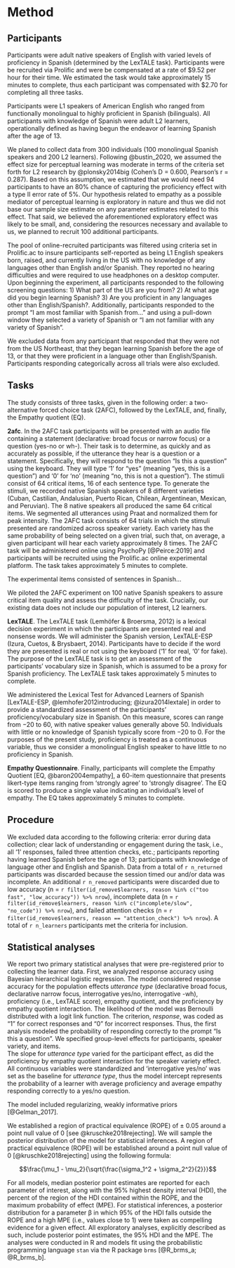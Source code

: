 # Method

## Participants

Participants were adult native speakers of English with varied levels of proficiency in Spanish (determined by the LexTALE task). 
Participants were be recruited via Prolific and were be compensated at a rate of $9.52 per hour for their time. 
We estimated the task would take approximately 15 minutes to complete, thus each participant was compensated with $2.70 for completing all three tasks.

Participants were L1 speakers of American English who ranged from functionally monolingual to highly proficient in Spanish (bilinguals). 
All participants with knowledge of Spanish were adult L2 learners, operationally defined as having begun the endeavor of learning Spanish after the age of 13. 

We planed to collect data from 300 individuals (100 monolingual Spanish speakers and 200 L2 learners). 
Following @bustin_2020, we assumed the effect size for perceptual learning was moderate in terms of the criteria set forth for L2 research by @plonsky2014big (Cohen's D = 0.600, Pearson's r = 0.287).
Based on this assumption, we estimated that we would need 94 participants to have an 80% chance of capturing the proficiency effect with a type II error rate of 5%. 
Our hypothesis related to empathy as a possible mediator of perceptual learning is exploratory in nature and thus we did not base our sample size estimate on any parameter estimates related to this effect. 
That said, we believed the aforementioned exploratory effect was likely to be small, and, considering the resources necessary and available to us, we planned to recruit 100 additional participants.


The pool of online-recruited participants was filtered using criteria set in Prolific.ac to insure participants self-reported as being L1 English speakers born, raised, and currently living in the US with no knowledge of any languages other than English and/or Spanish.
They reported no hearing difficulties and were required to use headphones on a desktop computer. 
Upon beginning the experiment, all participants responded to the following screening questions: 
1) What part of the US are you from?
2) At what age did you begin learning Spanish?
3) Are you proficient in any languages other than English/Spanish?. 
Additionally, participants responded to the prompt "I am most familiar with Spanish from..." and using a pull-down window they selected a variety of Spanish or "I am not familiar with any variety of Spanish". 


We excluded data from any participant that responded that they were not from the US Northeast, that they began learning Spanish before the age of 13, or that they were proficient in a language other than English/Spanish.
Participants responding categorically across all trials were also excluded.



## Tasks

The study consists of three tasks, given in the following order: a two-alternative forced choice task (2AFC), followed by the LexTALE, and, finally, the Empathy quotient (EQ).

**2afc**. In the 2AFC task participants will be presented with an audio file containing a statement (declarative: broad focus or narrow focus) or a question (yes-no or wh-). 
Their task is to determine, as quickly and as accurately as possible, if the utterance they hear is a question or a statement. 
Specifically, they will respond to the question “Is this a question” using the keyboard. 
They will type ‘1’ for “yes” (meaning “yes, this is a question”) and ‘0’ for ‘no’ (meaning “no, this is not a question”). 
The stimuli consist of 64 critical items, 16 of each sentence type. 
To generate the stimuli, we recorded native Spanish speakers of 8 different varieties (Cuban, Castilian, Andalusian, Puerto Rican, Chilean, Argentinean, Mexican, and Peruvian). 
The 8 native speakers all produced the same 64 critical items. 
We segmented all utterances using Praat and normalized them for peak intensity. 
The 2AFC task consists of 64 trials in which the stimuli presented are randomized across speaker variety. 
Each variety has the same probability of being selected on a given trial, such that, on average, a given participant will hear each variety approximately 8 times. 
The 2AFC task will be administered online using PsychoPy [@Peirce:2019] and participants will be recruited using the Prolific.ac online experimental platform. 
The task takes approximately 5 minutes to complete.

The experimental items consisted of sentences in Spanish...

We piloted the 2AFC experiment on 100 native Spanish speakers to assure critical item quality and assess the difficulty of the task. 
Crucially, our existing data does not include our population of interest, L2 learners.


**LexTALE**. The LexTALE task (Lemhöfer & Broersma, 2012) is a lexical decision experiment in which the participants are presented real and nonsense words. 
We will administer the Spanish version, LexTALE-ESP (Izura, Cuetos, & Brysbaert, 2014). 
Participants have to decide if the word they are presented is real or not using the keyboard (‘1’ for real, ‘0’ for fake). 
The purpose of the LexTALE task is to get an assessment of the participants’ vocabulary size in Spanish, which is assumed to be a proxy for Spanish proficiency. 
The LexTALE task takes approximately 5 minutes to complete.


We administered the Lexical Test for Advanced Learners of Spanish 
[LexTALE-ESP, @lemhofer2012introducing; @izura2014lextale] in order to provide a 
standardized assessment of the participants' proficiency/vocabulary size in 
Spanish. 
On this measure, scores can range from &minus;20 to 60, with native speaker 
values generally above 50.
Individuals with little or no knowledge of Spanish typically score from 
&minus;20 to 0.
For the purposes of the present study, proficiency is treated as a continuous 
variable, thus we consider a monolingual English speaker to have little to no 
proficiency in Spanish.
<!--
Figure \@ref(fig:plot-lextale) plots the LexTALE data. 
Participants had a wide range of scores (Min. &equals;
`r # lextale_desc %>% pull(min)`, Max. &equals;
`r # lextale_desc %>% pull(max)`), suggesting all proficiency levels were 
likely represented in the sample. 
The mean value was
`r # lextale_desc %>% pull(Estimate)` (95% HDI: [
`r # lextale_desc %>% pull(Q2.5)`, 
`r # lextale_desc %>% pull(Q97.5)`]).
The horizontal lines indicate scores located at 1 and 2 standard deviations 
from the mean (SD &equals;
`r # lextale_desc %>% pull(sd)`). 
-->




**Empathy Questionnaire**. Finally, participants will complete the Empathy Quotient [EQ, @baron2004empathy], a 60-item questionnaire that presents likert-type items ranging from ‘strongly agree’ to ‘strongly disagree’. 
The EQ is scored to produce a single value indicating an individual’s level of empathy. 
The EQ takes approximately 5 minutes to complete.

## Procedure

We excluded data according to the following criteria: error during data collection; clear lack of understanding or engagement during the task, i.e., all '1' responses, failed three attention checks, etc.; participants reporting having learned Spanish before the age of 13; participants with knowledge of language other and English and Spanish. 
Data from a total of `r n_returned` participants was discarded because the session timed our and/or data was incomplete. 
An additional `r n_removed` participants were discarded due to low accuracy (n = `r filter(id_remove$learners, reason %in% c("too fast", "low_accuracy")) %>% nrow`), incomplete data (n = `r filter(id_remove$learners, reason %in% c("incomplete/slow", "no_code")) %>% nrow`), and failed attention checks (n = `r filter(id_remove$learners, reason == "attention_check") %>% nrow`). 
A total of `r n_learners` participants met the criteria for inclusion. 

## Statistical analyses


We report two primary statistical analyses that were pre-registered prior to collecting the learner data. 
First, we analyzed response accuracy using Bayesian hierarchical logistic regression. 
The model considered response accuracy for the population effects *utterance type* (declarative broad focus, declarative narrow focus, interrogative yes/no, interrogative -wh), proficiency (i.e., LexTALE score), empathy quotient, and the proficiency by empathy quotient interaction. 
The likelihood of the model was Bernoulli distributed with a logit link function. 
The criterion, *response*, was coded as "1" for correct responses and "0" for incorrect responses. 
Thus, the first analysis modeled the probability of responding correctly to the prompt "Is this a question". 
We specified group-level effects for participants, speaker variety, and items.  
The slope for *utterance type* varied for the participant effect, as did the proficiency by empathy quotient interaction for the speaker variety effect. 
All continuous variables were standardized and 'interrogative yes/no' was set as the baseline for *utterance type*, thus the model intercept represents the probability of a learner with average proficiency and average empathy responding correctly to a yes/no question. 


The model included regularizing, weakly informative priors [@Gelman_2017].

We established a region of practical equivalence (ROPE) of &pm; 0.05 around a point null value of 0 [see @kruschke2018rejecting]. 
We will sample the posterior distribution of the model for statistical inferences. 
A region of practical equivalence (ROPE) will be established around a point null value of 0 [@kruschke2018rejecting] using the following formula:

$$\frac{\mu_1 - \mu_2}{\sqrt{\frac{\sigma_1^2 + \sigma_2^2}{2}}}$$

For all models, median posterior point estimates are reported for each parameter of interest, along with the 95% highest density interval (HDI), the percent of the region of the HDI contained within the ROPE, and the maximum probability of effect (MPE). 
For statistical inferences, a posterior distribution for a parameter β in which 95% of the HDI falls outside the ROPE and a high MPE (i.e., values close to 1) were taken as compelling evidence for a given effect. 
All exploratory analyses, explicitly described as such, include posterior point estimates, the 95% HDI and the MPE. 
The analyses were conducted in R and models fit using the probabilistic programming language `stan` via the R package `brms` [@R_brms_a; @R_brms_b].
